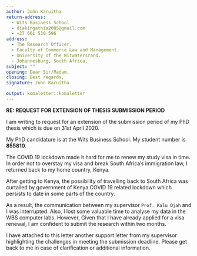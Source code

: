 ```yaml
---
author: John Karuitha
return-address: 
  - Wits Business School
  - diakingathia2005@gmail.com
  - +27 661 530 596
address:
  - The Research Officer.
  - Faculty of Commerce Law and Management.
  - University of the Witwatersrand.
  - Johannesburg, South Africa.
subject: ""
opening: Dear Sir/Madam,
closing: Best regards,
signature: John Karuitha

output: komaletter::komaletter
---
```


**RE: REQUEST FOR EXTENSION OF THESIS SUBMISSION PERIOD**

I am writing to request for an extension of the submission period of my PhD thesis which is due on 31st April 2020. 

My PhD candidature is at the Wits Business School. My student number is **855810**. 

The COVID 19 lockdown made it hard for me to renew my study visa in time. In order not to overstay my visa and break South Africa's immigration law, I returned back to my home country, Kenya. 

After getting to Kenya, the possibility of travelling back to South Africa was curtailed by government of Kenya COVID 19 related lockdown which persists to date in some parts of the country. 

As a result, the communication between my supervisor `Prof. Kalu Ojah` and I was interrupted. Also, I lost some valuable time to analyse my data in the WBS computer labs. However, Given that I have already applied for a visa renewal, I am confident to submit the research within two months. 

I have attached to this letter another support letter from my supervisor highlighting the challenges in meeting the submission deadline. Please get back to me in case of clarification or additional information. 

